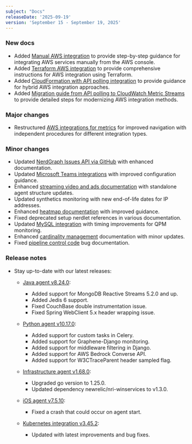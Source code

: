 ```yaml
---
subject: "Docs"
releaseDate: '2025-09-19'
version: 'September 15 - September 19, 2025'
---
```


### New docs

* Added [Manual AWS integration](/docs/infrastructure/amazon-integrations/aws-integration-for-metrics/manual/) to provide step-by-step guidance for integrating AWS services manually from the AWS console.
* Added [Terraform AWS integration](/docs/infrastructure/amazon-integrations/aws-integration-for-metrics/terraform/) to provide comprehensive instructions for AWS integration using Terraform.
* Added [CloudFormation with API polling integration](/docs/infrastructure/amazon-integrations/aws-integration-for-metrics/via-cloudformation-and-api-polling/) to provide guidance for hybrid AWS integration approaches.
* Added [Migration guide from API polling to CloudWatch Metric Streams](/docs/infrastructure/amazon-integrations/aws-integration-for-metrics/migrate-from-api-polling-to-cwms/) to provide detailed steps for modernizing AWS integration methods.

### Major changes

* Restructured [AWS integrations for metrics](/docs/infrastructure/amazon-integrations/aws-integration-for-metrics/) for improved navigation with independent procedures for different integration types.

### Minor changes

* Updated [NerdGraph Issues API via GitHub](/docs/apis/nerdgraph/examples/nerdgraph-issues-api-via-github/) with enhanced documentation.
* Updated [Microsoft Teams integrations](/docs/alerts-applied-intelligence/notifications/notification-integrations/) with improved configuration guidance.
* Enhanced [streaming video and ads documentation](/docs/browser/new-relic-browser/browser-integrations/get-started-with-streaming-video-&-ads/) with standalone agent structure updates.
* Updated synthetics monitoring with new end-of-life dates for IP addresses.
* Enhanced [heatmap documentation](/docs/new-relic-solutions/new-relic-one/core-concepts/new-relic-lookout-heatmap/) with improved guidance.
* Fixed deprecated setup nerdlet references in various documentation.
* Updated [MySQL integration](/docs/infrastructure/host-integrations/host-integrations-list/mysql-monitoring-integration/) with timing improvements for QPM monitoring.
* Enhanced [cardinality management](/docs/data-apis/manage-data/cardinality/) documentation with minor updates.
* Fixed [pipeline control code](/docs/data-apis/manage-data/customize-log-data/) bug documentation.

### Release notes

* Stay up-to-date with our latest releases:

  * [Java agent v8.24.0](/docs/release-notes/agent-release-notes/java-release-notes/java-agent-8240/):
    * Added support for MongoDB Reactive Streams 5.2.0 and up.
    * Added Jedis 6 support.
    * Fixed CouchBase double instrumentation issue.
    * Fixed Spring WebClient 5.x header wrapping issue.

  * [Python agent v10.17.0](/docs/release-notes/agent-release-notes/python-release-notes/python-agent-101700/):
    * Added support for custom tasks in Celery.
    * Added support for Graphene-Django monitoring.
    * Added support for middleware filtering in Django.
    * Added support for AWS Bedrock Converse API.
    * Added support for W3CTraceParent header sampled flag.

  * [Infrastructure agent v1.68.0](/docs/release-notes/infrastructure-release-notes/infrastructure-agent-release-notes/1680/):
    * Upgraded go version to 1.25.0.
    * Updated dependency newrelic/nri-winservices to v1.3.0.

  * [iOS agent v7.5.10](/docs/release-notes/mobile-release-notes/ios-release-notes/ios-agent-7510/):
    * Fixed a crash that could occur on agent start.

  * [Kubernetes integration v3.45.2](/docs/release-notes/infrastructure-release-notes/kubernetes-integration-release-notes/kubernetes-integration-3-45-2/):
    * Updated with latest improvements and bug fixes.